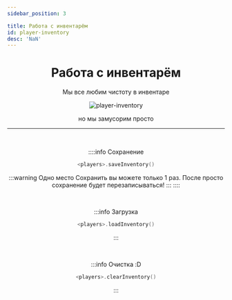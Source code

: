 ```yaml
---
sidebar_position: 3

title: Работа с инвентарём
id: player-inventory
desc: 'NaN'
---
```


<div align="center" id="dont-copy">

# Работа с инвентарём

Мы все любим чистоту в инвентаре

<div className="show" id="mask">

![player-inventory](@site/static/img/doc/titles/PlayerInventory0.webp)

</div>

но мы замусорим просто

---

<br />

::::info Сохранение
```kts
<players>.saveInventory()
```
:::warning Одно место
Сохранить вы можете только 1 раз. После просто сохранение будет перезаписываться!
:::
::::

<br />

:::info Загрузка
```kts
<players>.loadInventory()
```
:::

<br />

:::info Очистка :D
```kts
<players>.clearInventory()
```
:::

</div>

